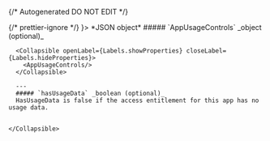 {/* Autogenerated DO NOT EDIT  */}


<TabbedSection tabLabel='Status Code'>
  {/* prettier-ignore */}
  <Tab title={<StatusCode code={"200"} />}>
    *JSON object*
    <Collapsible openLabel={Labels.showProperties} closeLabel={Labels.hideProperties} defaultOpen={true}>
      ##### `AppUsageControls` _object (optional)_

      <Collapsible openLabel={Labels.showProperties} closeLabel={Labels.hideProperties}>
        <AppUsageControls/>
      </Collapsible>
        
      ---
      ##### `hasUsageData` _boolean (optional)_
      HasUsageData is false if the access entitlement for this app has no usage data.
          
        
    </Collapsible>
  </Tab>
</TabbedSection>
